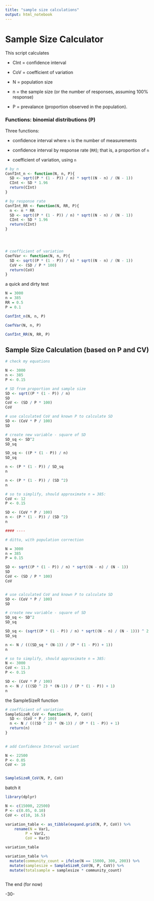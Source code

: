 ```yaml
---
title: "sample size calculations"
output: html_notebook
---
```


# Sample Size Calculator


This script calculates 

* CInt = confidence interval 

* CoV = coefficient of variation

* N = population size

* n = the sample size (or the number of responses, assuming 100% response)

* P = prevalance (proportion observed in the population).



### Functions: binomial distributions (P)

Three functions:

* confidence interval where `n` is the number of measurements

* confidence interval by response rate (`RR`); that is, a proportion of `n`

* coefficient of variation, using `n`



```r

# by n
ConfInt_n <- function(N, n, P){
  SD <- sqrt((P * (1 - P)) / n) * sqrt((N - n) / (N - 1))
  CInt <- SD * 1.96
  return(CInt)
}

# by response rate
ConfInt_RR <- function(N, RR, P){
  n <- n * RR
  SD <- sqrt((P * (1 - P)) / n) * sqrt((N - n) / (N - 1))
  CInt <- SD * 1.96
  return(CInt)
}




# coefficient of variation
CoefVar <- function(N, n, P){
  SD <- sqrt((P * (1 - P)) / n) * sqrt((N - n) / (N - 1))
  CoV <- (SD / P * 100)
  return(CoV)
}


```

a quick and dirty test

```r

N = 3000
n = 385
RR = 0.5
P = 0.1

ConfInt_n(N, n, P)

CoefVar(N, n, P)

ConfInt_RR(N, RR, P)


```



## Sample Size Calculation (based on P and CV)


```r

# check my equations

N <- 3000
n <- 385
P <- 0.15

# SD from proportion and sample size
SD <- sqrt((P * (1 - P)) / n)
SD
CoV <- (SD / P * 100)
CoV

# use calculated CoV and known P to calculate SD
SD <- (CoV * P / 100)
SD

# create new variable - square of SD
SD_sq <- SD^2
SD_sq 

SD_sq <- ((P * (1 - P)) / n)
SD_sq

n <- (P * (1 - P)) / SD_sq
n

n <- (P * (1 - P)) / (SD ^2)
n 

# so to simplify, should approximate n = 385:
CoV <- 12
P <- 0.15

SD <- (CoV * P / 100)
n <- (P * (1 - P)) / (SD ^2)
n 

#### ----

# ditto, with population correction

N = 3000
n = 385
P = 0.15

SD <- sqrt((P * (1 - P)) / n) * sqrt((N - n) / (N - 1))
SD
CoV <- (SD / P * 100)
CoV


# use calculated CoV and known P to calculate SD
SD <- (CoV * P / 100)
SD

# create new variable - square of SD
SD_sq <- SD^2
SD_sq 

SD_sq <- (sqrt((P * (1 - P)) / n) * sqrt((N - n) / (N - 1))) ^ 2
SD_sq

n <- N / (((SD_sq * (N-1)) / (P * (1 - P)) + 1))
n

# so to simplify, should approximate n = 385:
N <- 3000
CoV <- 11.3
P <- 0.15

SD <- (CoV * P / 100)
n <- N / (((SD ^ 2) * (N-1)) / (P * (1 - P)) + 1)
n 

```


the SampleSizeR function

```r

# coefficient of variation
SampleSizeR_CoV <- function(N, P, CoV){
  SD <- (CoV * P / 100)
  n <- N / (((SD ^ 2) * (N-1)) / (P * (1 - P)) + 1)
  return(n)
}
  

# add Confidence Interval variant


```



```r

N <- 22500
P <- 0.05
CoV <- 10


SampleSizeR_CoV(N, P, CoV)


```




batch it

```r

library(dplyr)

N <- c(15000, 22500)
P <- c(0.05, 0.10)
CoV <- c(10, 16.5)

variation_table <- as_tibble(expand.grid(N, P, CoV)) %>%
    rename(N = Var1,
         P = Var2,
         CoV = Var3)

variation_table

variation_table %>%
  mutate(community_count = ifelse(N == 15000, 300, 200)) %>%
  mutate(samplesize = SampleSizeR_CoV(N, P, CoV)) %>%
  mutate(totalsample = samplesize * community_count)



```




The end (for now)

-30-
